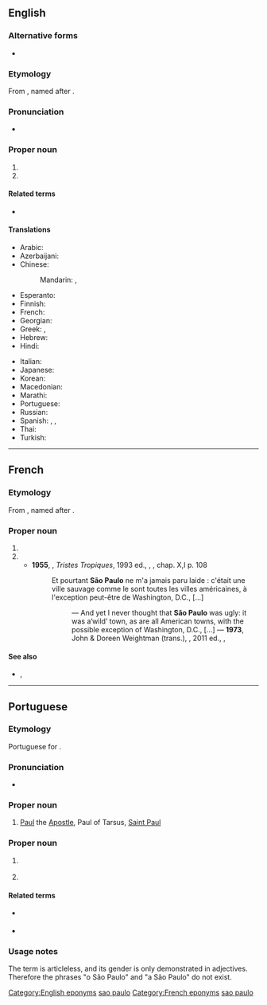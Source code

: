 {{also|Sao Paulo}}
==English==
{{wikipedia}}

===Alternative forms===
* {{l|en|Sao Paulo}}

===Etymology===
From {{etyl|pt|en}}, named after {{w|Saint Paul}}.

===Pronunciation===
* {{IPA|/ˌsaʊ ˈpaʊ.loʊ/|lang=en}}

===Proper noun===
{{en-proper noun}}

# {{place:Brazil/state|en|capital=São Paulo|region=Southeast Region}}
# {{place:Brazil/state capital|en|state=São Paulo}}

====Related terms====
* {{l|en|Saint Paul}}

====Translations====
{{trans-top|city and state}}
* Arabic: {{t|ar|سَاو بَاوْلُو|m|tr=saw bāwlū}}
* Azerbaijani: {{t|az|San Paulo}}
* Chinese:
*: Mandarin: {{t+|cmn|聖保羅|sc=Hani}}, {{t+|cmn|圣保罗|tr=Shèng-Bǎoluó|sc=Hani}}
* Esperanto: {{t|eo|San-Paŭlo}}
* Finnish: {{t+|fi|São Paulo}}
* French: {{t+|fr|São Paulo|m}}
* Georgian: {{t|ka|სან-პაულუ}}
* Greek: {{t|el|Σάο Πάολο|n|sc=Grek}}, {{t|el|Σάο Πάουλο|n|sc=Grek}}
* Hebrew: {{t|he|סאו פאולו}}
* Hindi: {{t|hi|साओ पाउलो}}
{{trans-mid}}
* Italian: {{t+|it|San Paolo|f}}
* Japanese: {{t+|ja|サンパウロ|tr=Sanpauro}}
* Korean: {{t|ko|상파울루|tr=Sangpaullu}}
* Macedonian: {{t|mk|Сао Паоло|tr=Sáo Páolo}}
* Marathi: {{t|mr|साओ पाउलो|n}}
* Portuguese: {{t+|pt|São Paulo}}
* Russian: {{t+|ru|Сан-Па́улу|m}}
* Spanish: {{t+|es|San Pablo}}, {{t+|es|São Paulo}}, {{t+|es|Sao Paulo}}
* Thai: {{t|th|เซาเปาลู|tr=sao bpao loo}}
* Turkish: {{t|tr|São Paulo}}
{{trans-bottom}}

[[Category:English eponyms]]
[[Category:English terms spelled with Ã|sao paulo]]

----

==French==
{{wikipedia|lang=fr}}

===Etymology===
From {{etyl|pt|fr}}, named after {{w|Saint Paul}}.

===Proper noun===
{{fr-proper noun|m}}

# {{place:Brazil/state|fr|capital=São Paulo|region=Southeast Region}}
# {{place:Brazil/state capital|fr|state=São Paulo}}
#* '''1955''', {{w|Claude Lévi-Strauss}}, ''Tristes Tropiques'', 1993 ed., {{w|Plon (publisher)|Plon}}, {{ISBN|978-2-259-00359-1}}, chap. X,I p. 108
#*: Et pourtant '''São Paulo''' ne m'a jamais paru laide : c'était une ville sauvage comme le sont toutes les villes américaines, à l'exception peut-être de Washington, D.C., [...]
#*:: — And yet I never thought that '''São Paulo''' was ugly: it was a‘wild’ town, as are all American towns, with the possible exception of Washington, D.C., [...] — '''1973''', John & Doreen Weightman (trans.), ''{{w|Tristes Tropiques}}'', 2011 ed., {{w|Penguin Books}}, {{ISBN|978-0-14-197073-8}}

====See also====
* {{l|fr|pauliste}}, {{l|fr|Pauliste}}

[[Category:French eponyms]]
[[Category:French terms spelled with Ã|sao paulo]]

----

==Portuguese==

===Etymology===
Portuguese for {{w|Saint Paul}}.

===Pronunciation===
* {{a|Brazil}} {{IPA|/ˈsɐ̃w̃ ˈpaw.lu/|/ˌsɐ̃.ˈpaw.lu/|lang=pt}}

===Proper noun===
{{pt-proper noun|m|head=[[São]] [[Paulo]]}}

# {{senseid|pt|Paul the apostle}} [[Paul]] the [[Apostle]], Paul of Tarsus, [[Saint Paul]]

===Proper noun===
{{pt-proper noun|f|head=[[São]] [[Paulo]]}}
# {{senseid|pt|city in Brazil}} {{place:Brazil/state capital|pt|state=São Paulo}}
#: {{syn|pt|Sampa}} {{gloss|nickname}}
# {{senseid|pt|state of Brazil}} {{place:Brazil/state|pt|capital=São Paulo|region=Southeast Region}}
#: {{syn|pt|SP}} {{gloss|abbreviation}}

====Related terms====
* {{l|pt|paulistano}} {{gloss|demonym of city}}
* {{l|pt|paulista}} {{gloss|[[demonym]] of state}}

===Usage notes===
The term is articleless, and its gender is only demonstrated in adjectives. Therefore the phrases "o São Paulo" and "a São Paulo" do not exist.